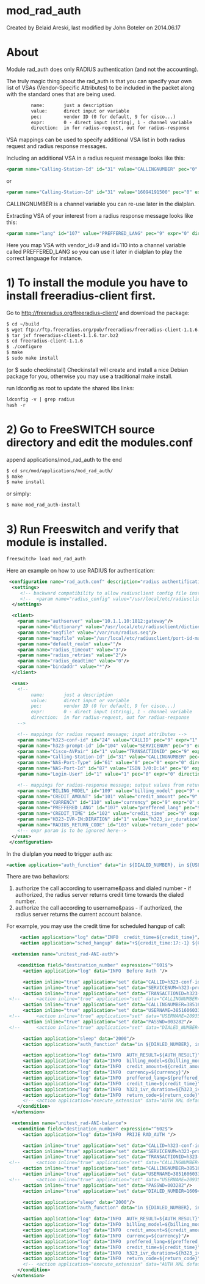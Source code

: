 
# mod_rad_auth 

 Created by  Belaid Areski, last modified by  John Boteler on 2014.06.17

# About

Module rad\_auth does only RADIUS authentication (and not the accounting).

The truly magic thing about the rad\_auth is that you can specify your own list of VSAs (Vendor-Specific Attributes) to be included in the packet along with the standard ones that are being used.

```xml
         name:       just a description
         value:      direct input or variable
         pec:        vendor ID (0 for default, 9 for cisco...)
         expr:       0 - direct input (string), 1 - channel variable
         direction:  in for radius-request, out for radius-response
```

VSA mappings can be used to specify additional VSA list in both radius request and radius response messages.

Including an additional VSA in a radius request message looks like this:

```xml
<param name="Calling-Station-Id" id="31" value="CALLINGNUMBER" pec="0" expr="1" direction="in"/>
```

or

```xml
<param name="Calling-Station-Id" id="31" value="16094191500" pec="0" expr="0" direction="in"/>
```

CALLINGNUMBER is a channel variable you can re-use later in the dialplan.

Extracting VSA of your interest from a radius response message looks like this:

```xml
<param name="lang" id="107" value="PREFFERED_LANG" pec="9" expr="0" direction="out"/>
```

Here you map VSA with vendor\_id=9 and id=110 into a channel variable called PREFFERED\_LANG so you can use it later in dialplan to play the correct language for instance.

# 1) To install the module you have to install freeradius-client first.

Go to <http://freeradius.org/freeradius-client/> and download the package:

```xml
$ cd ~/build
$ wget ftp://ftp.freeradius.org/pub/freeradius/freeradius-client-1.1.6.tar.bz2
$ tar jxf freeradius-client-1.1.6.tar.bz2
$ cd freeradius-client-1.1.6
$ ./configure
$ make
$ sudo make install
```

(or $ sudo checkinstall) Checkinstall will create and install a nice Debian package for you, otherwise you may use a traditional make install.

run ldconfig as root to update the shared libs links:

```xml
ldconfig -v | grep radius
hash -r
```

# 2) Go to FreeSWITCH source directory and edit the modules.conf

append applications/mod\_rad\_auth to the end

```xml
$ cd src/mod/applications/mod_rad_auth/
$ make
$ make install
```

or simply:

```xml
$ make mod_rad_auth-install
```

# 3) Run Freeswitch and verify that module is installed.

```xml
freeswitch> load mod_rad_auth
```

Here an example on how to use RADIUS for authentication:

```xml
 <configuration name="rad_auth.conf" description="radius authentification module">
  <settings>
     <!-- backward compatibility to allow radiusclient config file instead of an embedded config -->
     <!--  <param name="radius_config" value="/usr/local/etc/radiusclient/radiusclient.conf"/>   -->
  </settings>

  <client>
    <param name="authserver" value="10.1.1.10:1812:gateway"/>
    <param name="dictionary" value="/usr/local/etc/radiusclient/dictionary.all"/>
    <param name="seqfile" value="/var/run/radius.seq"/>
    <param name="mapfile" value="/usr/local/etc/radiusclient/port-id-map"/>
    <param name="default_realm" value=""/>
    <param name="radius_timeout" value="3"/>
    <param name="radius_retries" value="2"/>
    <param name="radius_deadtime" value="0"/>
    <param name="bindaddr" value="*"/>
  </client>

  <vsas>
    <!-- 
         name:       just a description
         value:      direct input or variable 
         pec:        vendor ID (0 for default, 9 for cisco...)
         expr:       0 - direct input (string), 1 - channel variable
         direction:  in for radius-request, out for radius-response
    -->

    <!-- mappings for radius request message; input attributes -->
    <param name="h323-conf-id" id="24" value="CALLID" pec="9" expr="1" direction="in"/>
    <param name="h323-prompt-id" id="104" value="SERVICENUM" pec="9" expr="1" direction="in"/>
    <param name="Cisco-AVPair" id="1" value="TRANSACTIONID" pec="9" expr="1" direction="in"/>
    <param name="Calling-Station-Id" id="31" value="CALLINGNUMBER" pec="0" expr="1" direction="in"/>
    <param name="NAS-Port-Type" id="61" value="0" pec="0" expr="0" direction="in"/>
    <param name="NAS-Port-Id" id="87" value="ISDN 3/0:D:14" pec="0" expr="0" direction="in"/>
    <param name="Login-User" id="1" value="1" pec="0" expr="0" direction="in"/>

    <!-- mappings for radius-response message; output values from returning outributes -->
    <param name="BILING_MODEL" id="109" value="billing_model" pec="9" expr="0" direction="out"/>
    <param name="CREDIT_AMOUNT" id="101" value="credit_amount" pec="9" expr="0" direction="out"/>
    <param name="CURRENCY" id="110" value="currency" pec="9" expr="0" direction="out"/>
    <param name="PREFFERED_LANG" id="107" value="preffered_lang" pec="9" expr="0" direction="out"/>
    <param name="CREDIT_TIME" id="102" value="credit_time" pec="9" expr="0" direction="out"/>
    <param name="H323-IVR-IN:DIRATION" id="1" value="h323_ivr_duration" pec="9" expr="0" direction="out"/>
    <param name="RADIUS_RETURN_CODE" id="103" value="return_code" pec="9" expr="0" direction="out"/>
    <!-- expr param is to be ignored here-->
  </vsas>
 </configuration>
```

In the dialplan you need to trigger auth as:

```xml
<action application="auth_function" data="in ${DIALED_NUMBER}, in ${USERNAME}, in ${PASSWD}, out AUTH_RESULT"/>
```

There are two behaviors:

1. authorize the call according to username&pass and dialed number - if authorized, the radius server returns credit time towards the dialed number.
2. authorize the call according to username&pass - if authorized, the radius server returns the current account balance.

For example, you may use the credit time for scheduled hangup of call:

```xml
     <action application="log" data="INFO  credit_time=${credit_time}"/>
     <action application="sched_hangup" data="+${credit_time:17:-1} ${Core-UUID}"/>
```

```xml
  <extension name="unitest_rad-ANI-auth">

    <condition field="destination_number" expression="^601$">
      <action application="log" data="INFO  Before Auth "/>

      <action inline="true" application="set" data="CALLID=h323-conf-id=${uuid}"/>
      <action inline="true" application="set" data="SERVICENUM=h323-prompt-id=${destination_number}"/>
      <action inline="true" application="set" data="TRANSACTIONID=h323-ivr-out=transactionID:1234"/>
 <!--      <action inline="true" application="set" data="CALLINGNUMBER=${caller_id_number}"/> -->
      <action inline="true" application="set" data="CALLINGNUMBER=38516060333"/>
      <action inline="true" application="set" data="USERNAME=38516060333"/>
 <!--      <action inline="true" application="set" data="USERNAME=209354"/> -->
      <action inline="true" application="set" data="PASSWD=003282"/>
 <!--      <action inline="true" application="set" data="DIALED_NUMBER=16094191500"/>  -->

      <action application="sleep" data="2000"/>
      <action application="auth_function" data="in ${DIALED_NUMBER}, in ${USERNAME}, in ${PASSWD}, out AUTH_RESULT"/>

      <action application="log" data="INFO  AUTH_RESULT=${AUTH_RESULT}"/>
      <action application="log" data="INFO  billing_model=${billing_model}"/>
      <action application="log" data="INFO  credit_amount=${credit_amount}"/>
      <action application="log" data="INFO  currency=${currency}"/>
      <action application="log" data="INFO  preffered_lang=${preffered_lang}"/>
      <action application="log" data="INFO  credit_time=${credit_time}"/>
      <action application="log" data="INFO  h323_ivr_duration=${h323_ivr_duration}"/>
      <action application="log" data="INFO  return_code=${return_code}"/>
      <!-- <action application="execute_extension" data="AUTH XML default"/> -->
    </condition>
  </extension>

  <extension name="unitest_rad-ANI-balance">
    <condition field="destination_number" expression="^602$">
      <action application="log" data="INFO  PRIJE RAD_AUTH "/>

      <action inline="true" application="set" data="CALLID=h323-conf-id=${uuid}"/>
      <action inline="true" application="set" data="SERVICENUM=h323-prompt-id=${destination_number}"/>
      <action inline="true" application="set" data="TRANSACTIONID=h323-ivr-out=transactionID:1234"/>
 <!--      <action inline="true" application="set" data="CALLINGNUMBER=${caller_id_number}"/> -->
      <action inline="true" application="set" data="CALLINGNUMBER=38516060333"/>
      <action inline="true" application="set" data="USERNAME=38516060333"/>
 <!--      <action inline="true" application="set" data="USERNAME=209354"/> -->
      <action inline="true" application="set" data="PASSWD=003282"/>
      <action inline="true" application="set" data="DIALED_NUMBER=16094191500"/>

      <action application="sleep" data="2000"/>
      <action application="auth_function" data="in ${DIALED_NUMBER}, in ${USERNAME}, in ${PASSWD}, out AUTH_RESULT"/>

      <action application="log" data="INFO  AUTH_RESULT=${AUTH_RESULT}"/>
      <action application="log" data="INFO  billing_model=${billing_model}"/>
      <action application="log" data="INFO  credit_amount=${credit_amount}"/>
      <action application="log" data="INFO  currency=${currency}"/>
      <action application="log" data="INFO  preffered_lang=${preffered_lang}"/>
      <action application="log" data="INFO  credit_time=${credit_time}"/>
      <action application="log" data="INFO  h323_ivr_duration=${h323_ivr_duration}"/>
      <action application="log" data="INFO  return_code=${return_code}"/>
      <!-- <action application="execute_extension" data="AUTH XML default"/> -->
    </condition>
  </extension>
```


